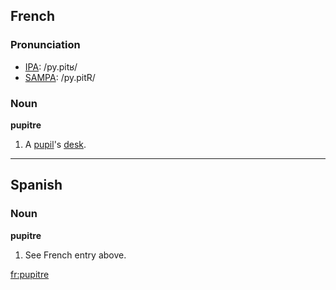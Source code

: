 ==French==

===Pronunciation===
*[[w:IPA|IPA]]: /py.pitʁ/
*[[w:SAMPA|SAMPA]]: /py.pitR/

===Noun===
'''pupitre'''

# A [[pupil]]'s [[desk]].

----
==Spanish==
===Noun===
'''pupitre'''

# See French entry above.

[[fr:pupitre]]